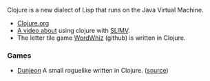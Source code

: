 Clojure is a new dialect of Lisp that runs on the Java Virtual Machine.

* [http://clojure.org/ Clojure.org]
* [https://vimeo.com/38372260/ A video about] using clojure with [[SLIMV]].
* The letter tile game [https://github.com/rlonstein/wordwhiz WordWhiz] (github) is written in Clojure.


=== Games ===

* [http://thomcc.github.com/dunjeon/ Dunjeon] A small roguelike written in Clojure. ([https://github.com/thomcc/dunjeon source])